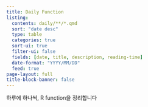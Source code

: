 ```yaml
---
title: Daily Function
listing:
  contents: daily/**/*.qmd
  sort: "date desc"
  type: table
  categories: true
  sort-ui: true
  filter-ui: false
  fields: [date, title, description, reading-time]
  date-format: "YYYY/MM/DD"
  feed: true
page-layout: full
title-block-banner: false
---
```


하루에 하나씩, R function을 정리합니다

::: {#sample-listings}
:::